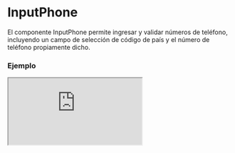 
# InputPhone

El componente InputPhone permite ingresar y validar números de teléfono, incluyendo un campo de selección de código de país y el número de teléfono propiamente dicho.

### Ejemplo

<Iframe
  minHeightIframe="30dvh"
  src="https://fenextjs-component-storybook.vercel.app/iframe.html?args=&id=input-inputphone--index&viewMode=story"
/>

### Importacion

Para importar el componente InputPhone, se puede hacer desde fenextjs

```tsx copy
import { InputPhone } from "fenextjs";
```

### Parametros

| Parametro            | Tipo                                 | Requerido | Default          | Descripcion                                                                          |
| -------------------- | ------------------------------------ | --------- | ---------------- | ------------------------------------------------------------------------------------ |
| classNameSelectCode  | InputSelectClassProps                | no        | undefined        | Clase CSS para personalizar el contenedor del campo de selección del código de país. |
| classNameInputNumber | InputTextClassProps                  | no        | undefined        | Clase CSS para personalizar el contenedor del campo de número de teléfono.           |
| classNamePhone       | string                               | no        | ''               | Clase CSS para personalizar el contenedor principal del componente InputPhone.       |
| classNamePhoneCode   | string                               | no        | ''               | Clase CSS para personalizar el contenedor del código de país.                        |
| classNamePhoneLabel  | string                               | no        | ''               | Clase CSS para personalizar el label del componente InputPhone.                      |
| classNamePhoneNumber | string                               | no        | ''               | Clase CSS para personalizar el contenedor del número de teléfono.                    |
| classNameError       | string                               | no        | ''               | Clase CSS para personalizar el contenedor del mensaje de error.                      |
| disabledSelectCode   | boolean                              | no        | false            | Deshabilita la selección del código de país.                                         |
| placeholderCode      | string                               | no        | '+57'            | Placeholder para el campo del código de país.                                        |
| placeholder          | string                               | no        | 'xxx-xx-xx-xxxx' | Placeholder para el campo del número de teléfono.                                    |
| defaultCode          | string                               | no        | '+57'            | Código de país por defecto.                                                          |
| defaultValue         | Partial\<PhoneProps\>                | no        | undefined        | Valor por defecto para el número de teléfono.                                        |
| value                | Partial\<PhoneProps\>                | no        | undefined        | Valor controlado del número de teléfono.                                             |
| onChange             | function                             | no        | undefined        | Función que se ejecuta al cambiar el valor del número de teléfono.                   |
| validator            | FenextjsValidatorClass\<PhoneProps\> | no        | undefined        | Validador personalizado para el número de teléfono.                                  |

### Storybook

Para ver el storybook del componente lo puede hacer con este [link](https://fenextjs-component-storybook.vercel.app/?path=/story/input-inputphone--index)

### Usos

- Básico

```tsx copy
<InputPhone />
```

- Con valor por defecto

```tsx copy
<InputPhone defaultValue={{ code: "+57", number: "1234567890" }} />
```

- Con validación personalizada

```tsx copy
<InputPhone validator={myPhoneValidator} />
```
